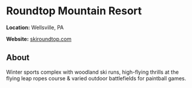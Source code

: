 # Roundtop Mountain Resort

**Location:** Wellsville, PA

**Website:** [skiroundtop.com](https://www.skiroundtop.com/)

## About

Winter sports complex with woodland ski runs, high-flying thrills at the flying leap ropes course & varied outdoor battlefields for paintball games.